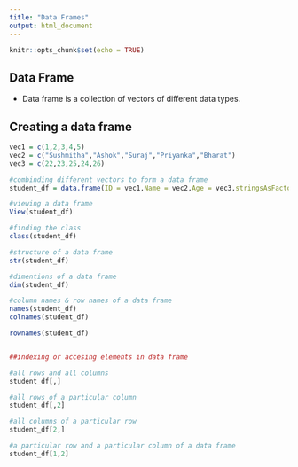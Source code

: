 ---
title: "Data Frames"
output: html_document
---

```{r setup, include=FALSE}
knitr::opts_chunk$set(echo = TRUE)
```


## Data Frame

- Data frame is a collection of vectors of different data types.


## Creating a data frame

```{r}

vec1 = c(1,2,3,4,5)
vec2 = c("Sushmitha","Ashok","Suraj","Priyanka","Bharat")
vec3 = c(22,23,25,24,26)

#combinding different vectors to form a data frame
student_df = data.frame(ID = vec1,Name = vec2,Age = vec3,stringsAsFactors = F)

#viewing a data frame 
View(student_df)

#finding the class
class(student_df)

#structure of a data frame
str(student_df)

#dimentions of a data frame
dim(student_df)

#column names & row names of a data frame
names(student_df)
colnames(student_df)

rownames(student_df)


##indexing or accesing elements in data frame

#all rows and all columns
student_df[,]

#all rows of a particular column
student_df[,2]

#all columns of a particular row
student_df[2,]

#a particular row and a particular column of a data frame
student_df[1,2]


```

